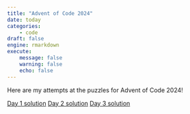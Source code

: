 ```yaml
---
title: "Advent of Code 2024"
date: today
categories:
    - code
draft: false
engine: rmarkdown
execute:
    message: false
    warning: false
    echo: false
---
```


Here are my attempts at the puzzles for Advent of Code 2024!

[Day 1 solution](https://github.com/DamonCharlesRoberts/advent_2024/blob/main/src/day_1.py)
[Day 2 solution](https://github.com/DamonCharlesRoberts/advent_2024/blob/main/src/day_2.py)
[Day 3 solution](https://github.com/DamonCharlesRoberts/advent_2024/blob/main/src/day_3.py)
